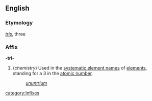 ==English==
===Etymology===
{{L.}} ''[[tris]]'', three

===Affix===
'''-tri-'''

#(''chemistry'') Used in the [[systematic element name]]s of [[element]]s, standing for a 3 in the [[atomic number]].
#:''[[ununtrium]]''
[[category:Infixes]]